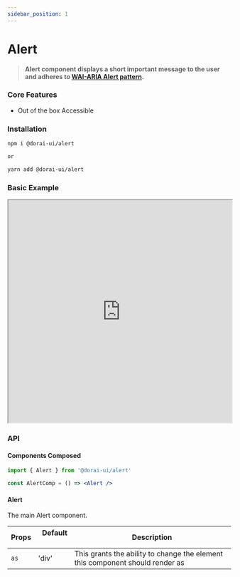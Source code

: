 ```yaml
---
sidebar_position: 1
---
```


# Alert

> **Alert component displays a short important message to the user and adheres to [WAI-ARIA Alert pattern](https://www.w3.org/TR/wai-aria-practices-1.2/#alert).**

### Core Features

- Out of the box Accessible

### Installation

```sh
npm i @dorai-ui/alert

or

yarn add @dorai-ui/alert
```

### Basic Example

<iframe
  src="https://codesandbox.io/embed/quiet-browser-tqvfm?fontsize=13&hidenavigation=1&theme=dark&view='editor+preview'"
  width='100%'
  height='500px'
  border='0'
  borderRadius='10px'
  overflow='hidden'
  title='quiet-browser-tqvfm'
  allow='accelerometer; ambient-light-sensor; camera; encrypted-media; geolocation; gyroscope; hid; microphone; midi; payment; usb; vr; xr-spatial-tracking'
  sandbox='allow-forms allow-modals allow-popups allow-presentation allow-same-origin allow-scripts'
></iframe>

### API

#### Components Composed

```jsx
import { Alert } from '@dorai-ui/alert'

const AlertComp = () => <Alert />
```

#### Alert

The main Alert component.

| Props | &nbsp; Default &nbsp; | &nbsp;Description                                                             |
| ----- | --------------------- | ----------------------------------------------------------------------------- |
| `as`  | 'div'                 | This grants the ability to change the element this component should render as |
